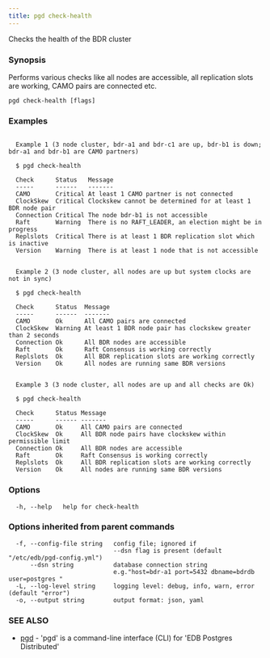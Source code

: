 ```yaml
---
title: pgd check-health
---
```


Checks the health of the BDR cluster

### Synopsis


Performs various checks like all nodes are accessible, all replication slots
are working, CAMO pairs are connected etc.

```
pgd check-health [flags]
```

### Examples

```

  Example 1 (3 node cluster, bdr-a1 and bdr-c1 are up, bdr-b1 is down; bdr-a1 and bdr-b1 are CAMO partners)

  $ pgd check-health

  Check      Status   Message
  -----      ------   -------
  CAMO       Critical At least 1 CAMO partner is not connected
  ClockSkew  Critical Clockskew cannot be determined for at least 1 BDR node pair
  Connection Critical The node bdr-b1 is not accessible
  Raft       Warning  There is no RAFT_LEADER, an election might be in progress
  Replslots  Critical There is at least 1 BDR replication slot which is inactive
  Version    Warning  There is at least 1 node that is not accessible


  Example 2 (3 node cluster, all nodes are up but system clocks are not in sync)

  $ pgd check-health

  Check      Status  Message
  -----      ------  -------
  CAMO       Ok      All CAMO pairs are connected
  ClockSkew  Warning At least 1 BDR node pair has clockskew greater than 2 seconds
  Connection Ok      All BDR nodes are accessible
  Raft       Ok      Raft Consensus is working correctly
  Replslots  Ok      All BDR replication slots are working correctly
  Version    Ok      All nodes are running same BDR versions


  Example 3 (3 node cluster, all nodes are up and all checks are Ok)

  $ pgd check-health

  Check      Status Message
  -----      ------ -------
  CAMO       Ok     All CAMO pairs are connected
  ClockSkew  Ok     All BDR node pairs have clockskew within permissible limit
  Connection Ok     All BDR nodes are accessible
  Raft       Ok     Raft Consensus is working correctly
  Replslots  Ok     All BDR replication slots are working correctly
  Version    Ok     All nodes are running same BDR versions

```

### Options

```
  -h, --help   help for check-health
```

### Options inherited from parent commands

```
  -f, --config-file string   config file; ignored if
                             --dsn flag is present (default "/etc/edb/pgd-config.yml")
      --dsn string           database connection string
                             e.g."host=bdr-a1 port=5432 dbname=bdrdb user=postgres "
  -L, --log-level string     logging level: debug, info, warn, error (default "error")
  -o, --output string        output format: json, yaml
```

### SEE ALSO

* [pgd](pgd.md)	 - 'pgd' is a command-line interface (CLI) for 'EDB Postgres Distributed'

